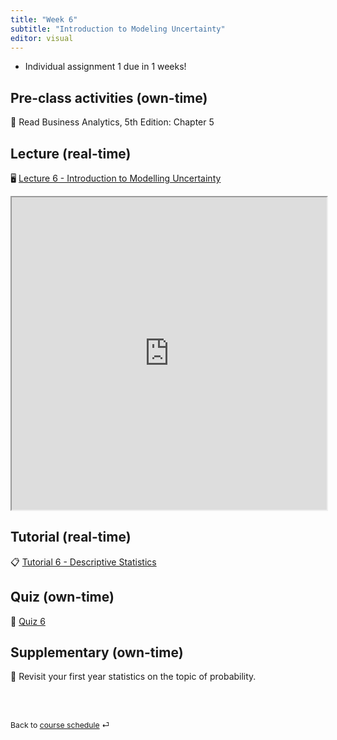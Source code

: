 ```yaml
---
title: "Week 6"
subtitle: "Introduction to Modeling Uncertainty"
editor: visual
---
```


::: callout-important
-   Individual assignment 1 due in 1 weeks!
:::

## Pre-class activities (own-time)

📖 Read Business Analytics, 5th Edition: Chapter 5

## Lecture (real-time)

🖥️ [Lecture 6 - Introduction to Modelling Uncertainty](https://learning.monash.edu/mod/resource/view.php?id=3072317)

<iframe src="https://learning.monash.edu/pluginfile.php/4053136/mod_resource/content/1/lec-6.html#/title-slide" width="100%" height="500">

</iframe>

## Tutorial (real-time)

📋 [Tutorial 6 - Descriptive Statistics](https://learning.monash.edu/mod/resource/view.php?id=3072188)

## Quiz (own-time)

🧪 [Quiz 6](https://learning.monash.edu/pluginfile.php/4052962/mod_resource/content/1/lab-6.html)

## Supplementary (own-time)

🔕 Revisit your first year statistics on the topic of probability.

<br><br>

::: {style="font-size: 0.875em;"}
Back to [course schedule](/ "Course schedule") ⏎
:::
